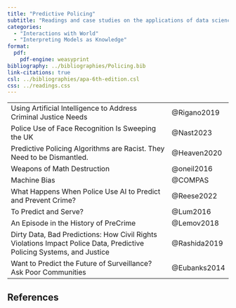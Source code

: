 ```yaml
---
title: "Predictive Policing"
subtitle: "Readings and case studies on the applications of data science in predictive policing and the ethical implications of using statistical models in such settings."
categories: 
  - "Interactions with World"
  - "Interpreting Models as Knowledge"
format:
  pdf:
    pdf-engine: weasyprint
bibliography: ../bibliographies/Policing.bib
link-citations: true
csl: ../bibliographies/apa-6th-edition.csl
css: ../readings.css
---
```


|                                                                                                                       |              |
|-----------------------------------------------------|-------------------|
| Using Artificial Intelligence to Address Criminal Justice Needs                                                       | @Rigano2019  |
| Police Use of Face Recognition Is Sweeping the UK                                                                     | @Nast2023    |
| Predictive Policing Algorithms are Racist. They Need to be Dismantled.                                                | @Heaven2020  |
| Weapons of Math Destruction                                                                                           | @oneil2016   |
| Machine Bias                                                                                                          | @COMPAS      |
| What Happens When Police Use AI to Predict and Prevent Crime?                                                         | @Reese2022   |
| To Predict and Serve?                                                                                                 | @Lum2016     |
| An Episode in the History of PreCrime                                                                                 | @Lemov2018   |
| Dirty Data, Bad Predictions: How Civil Rights Violations Impact Police Data, Predictive Policing Systems, and Justice | @Rashida2019 |
| Want to Predict the Future of Surveillance? Ask Poor Communities                                                      | @Eubanks2014 |

## References

::: {#refs}
:::

